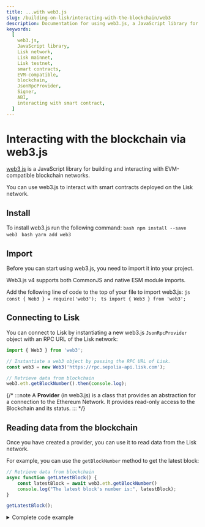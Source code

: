 ```yaml
---
title: ...with web3.js
slug: /building-on-lisk/interacting-with-the-blockchain/web3
description: Documentation for using web3.js, a JavaScript library for EVM-compatible blockchain interactions. This page covers installation, setup, connecting to the Lisk network, reading and writing blockchain data, and interacting with smart contracts.
keywords:
  [
    web3.js,
    JavaScript library,
    Lisk network,
    Lisk mainnet,
    Lisk testnet,
    smart contracts,
    EVM-compatible,
    blockchain,
    JsonRpcProvider,
    Signer,
    ABI,
    interacting with smart contract,
  ]
---
```



# Interacting with the blockchain via web3.js

[web3.js](https://web3js.org/) is a JavaScript library for building and interacting with EVM-compatible blockchain networks.

You can use web3.js to interact with smart contracts deployed on the Lisk network.


## Install

To install web3.js run the following command:
<Tabs>
  <TabItem value="npm" label="NPM" default>
    ```bash
    npm install --save web3
    ```
  </TabItem>
  <TabItem value="yarn" label="Yarn">
    ```bash
    yarn add web3
    ```
  </TabItem>
</Tabs>

## Import

Before you can start using web3.js, you need to import it into your project.

Web3.js v4 supports both CommonJS and native ESM module imports.

Add the following line of code to the top of your file to import web3.js:
<Tabs>
  <TabItem value="cjs" label="CommonJS" default>
    ```js
    const { Web3 } = require('web3');
    ```
  </TabItem>
  <TabItem value="esm" label="ESM Module">
    ```ts
    import { Web3 } from 'web3';
    ```
  </TabItem>
</Tabs>

## Connecting to Lisk

You can connect to Lisk by instantiating a new web3.js `JsonRpcProvider` object with an RPC URL of the Lisk network:

```javascript
import { Web3 } from 'web3';

// Instantiate a web3 object by passing the RPC URL of Lisk.
const web3 = new Web3('https://rpc.sepolia-api.lisk.com');

// Retrieve data from blockchain
web3.eth.getBlockNumber().then(console.log);
```

{/* :::note
A **Provider** (in web3.js) is a class that provides an abstraction for a connection to the Ethereum Network. It provides read-only access to the Blockchain and its status.
::: */}

## Reading data from the blockchain

Once you have created a provider, you can use it to read data from the Lisk network.

For example, you can use the `getBlockNumber` method to get the latest block:

```javascript
// Retrieve data from blockchain
async function getLatestBlock() {
    const latestBlock = await web3.eth.getBlockNumber()
    console.log("The latest block's number is:", latestBlock);
}

getLatestBlock();
```

<details>
<summary>Complete code example</summary>
```javascript
import { Web3 } from 'web3';

// Instantiate a web3 object by passing the RPC URL of Lisk.
const web3 = new Web3('https://rpc.sepolia-api.lisk.com');

// Retrieve data from blockchain
async function getLatestBlock() {
    const latestBlock = await web3.eth.getBlockNumber()
    console.log("The latest block's number is:", latestBlock);
}

getLatestBlock();
```
</details>

:::tip 
Web3 provides a wide range of [Web3Eth methods](https://docs.web3js.org/guides/web3_eth/methods/) that can be used to interact with the blockchain.
:::
## Writing data to the blockchain

In order to write data to the Lisk network, you need to create a [`Wallet`](https://docs.web3js.org/guides/wallet/).

:::note
A Web3.js `Wallet` is your main entry point if you want to use a private key directly to do any blockchain operations (transactions), also called Signer in other libraries.
:::

You can create a `Wallet` by instantiating a new web3.js `Wallet` object, and add private key(s) into it.
Such private keys can later be used to send transaction on the blockchain.

```javascript
// Add an account to a wallet
const privateKey = '0x<SENDER_PRIVATE_KEY>';
const account = web3.eth.accounts.wallet.add(privateKey);

// Create transaction object to send '.0001' eth to '0x.....' address from the account[0]
const tx =
{
    from: account[0].address,
    to: '<RECIPIENT_ADDRESS>',
    value: web3.utils.toWei('.0001', 'ether')
};
// The 'from' address must match the one previously added with 'wallet.add'

// Send the transaction
const txReceipt = await web3.eth.sendTransaction(tx);

console.log('Tx hash:', txReceipt.transactionHash)
```

:::info
`PRIVATE_KEY` is the private key of the account that is to be sign and send a transaction using web3.js.
:::

The receiving account's balance will increment by `0.0001` ETH once the transaction execution is successful.

<details>
<summary>Complete code example</summary>
```js
import { Web3 } from 'web3';

// Instantiate a web3 object by passing the RPC URL of Lisk.
const web3 = new Web3('https://rpc.sepolia-api.lisk.com');

// Add an account to a wallet
const privateKey = '0x<SENDER_PRIVATE_KEY>';
const account = web3.eth.accounts.wallet.add(privateKey);

// Create transaction object to send '.0001' eth to '0x.....' address from the account[0]
const tx =
{
    from: account[0].address,
    to: '<RECIPIENT_ADDRESS>',
    value: web3.utils.toWei('.0001', 'ether')
};
// The 'from' address must match the one previously added with 'wallet.add'

// Send the transaction
const txReceipt = await web3.eth.sendTransaction(tx);

console.log('Tx hash:', txReceipt.transactionHash)
```
</details>

## Interacting with smart contracts

You can use web3.js to interact with a smart contract on Lisk by instantiating a `Contract` object using the ABI and address of a deployed contract:

:::tip
The ABI of a contract can be found on the respective contract page in [BlockScout](https://sepolia-blockscout.lisk.com/).

For example, you can use the ABI for the [Hello contract](https://sepolia-blockscout.lisk.com/address/0xb18eb752813c2fbedfdf2be6e5e842a85a3b8539?tab=contact_code). Just scroll down to `Contract ABI` and copy the deployed contract's ABI.
:::

```javascript title="Reading from contracts"
// Replace the contractAddress' value with the desired contract.
const contractAddress = "CONTRACT_ADDRESS"
// read-only
const contract = new ethers.Contract(contractAddress, abi, provider);
const abi = [
… // ABI of deployed contract
];

async function getHello() {
    const value = await contract.message("0x3C46A11471f285E36EE8d089473ce98269D1b081");
    console.log(value.toString());
}

getHello();
```

:::info
`CONTRACT_ADDRESS` is the address of the deployed contract.
:::

:::note
A **Contract** (in web3.js) is an abstraction that represents a connection to a specific contract on the Lisk Network, so that applications can use it like a normal JavaScript object.
:::

For reading and writing contracts, provide a `Signer` object instead of a `Provider` object:

```javascript title="Writing to contracts"
// read & write 
const contract = new ethers.Contract(contractAddress, abi, signer);
```

Once you have created a `Contract` object, you can use it to call desired methods on the smart contract:

```javascript
async function createHello(message) {
  const tx = await contract.createHello(message);
  return tx.hash;
}

//createHello("Hello Lisk!");
```

:::tip
For an overview of existing public functions for the contract, please check the [Read Contract](https://sepolia-blockscout.lisk.com/address/0xb18eb752813c2fbedfdf2be6e5e842a85a3b8539?tab=read_contract) and [Write Contract](https://sepolia-blockscout.lisk.com/address/0xb18eb752813c2fbedfdf2be6e5e842a85a3b8539?tab=write_contract) tabs for the specific contract.
:::

<details>
<summary>Complete code example</summary>
```javascript
const ethers = require('ethers');

const url = 'https://rpc.sepolia-api.lisk.com';
const provider = new web3.jsonRpcProvider(url);
const privateKey = 'PRIVATE_KEY';
const signer = new ethers.Wallet(privateKey, provider);
const contractAddress = "0xb18eb752813c2fbedfdf2be6e5e842a85a3b8539"
// Read & Write
const contract = new ethers.Contract(contractAddress, abi, signer);
// Read-only
//const contract = new ethers.Contract(contractAddress, abi, provider);
const abi = [
    {
        "inputs": [],
        "stateMutability": "nonpayable",
        "type": "constructor"
    },
    {
        "anonymous": false,
        "inputs": [
            {
                "indexed": true,
                "internalType": "address",
                "name": "sender",
                "type": "address"
            },
            {
                "indexed": false,
                "internalType": "string",
                "name": "message",
                "type": "string"
            }
        ],
        "name": "NewHello",
        "type": "event"
    },
    {
        "inputs": [
            {
                "internalType": "uint256",
                "name": "",
                "type": "uint256"
            }
        ],
        "name": "blacklist",
        "outputs": [
            {
                "internalType": "string",
                "name": "",
                "type": "string"
            }
        ],
        "stateMutability": "view",
        "type": "function"
    },
    {
        "inputs": [],
        "name": "counter",
        "outputs": [
            {
                "internalType": "uint32",
                "name": "",
                "type": "uint32"
            }
        ],
        "stateMutability": "view",
        "type": "function"
    },
    {
        "inputs": [
            {
                "internalType": "string",
                "name": "_message",
                "type": "string"
            }
        ],
        "name": "createHello",
        "outputs": [],
        "stateMutability": "nonpayable",
        "type": "function"
    },
    {
        "inputs": [],
        "name": "maxLength",
        "outputs": [
            {
                "internalType": "uint32",
                "name": "",
                "type": "uint32"
            }
        ],
        "stateMutability": "view",
        "type": "function"
    },
    {
        "inputs": [
            {
                "internalType": "address",
                "name": "",
                "type": "address"
            }
        ],
        "name": "message",
        "outputs": [
            {
                "internalType": "string",
                "name": "",
                "type": "string"
            }
        ],
        "stateMutability": "view",
        "type": "function"
    },
    {
        "inputs": [],
        "name": "minLength",
        "outputs": [
            {
                "internalType": "uint32",
                "name": "",
                "type": "uint32"
            }
        ],
        "stateMutability": "view",
        "type": "function"
    },
    {
        "inputs": [],
        "name": "owner",
        "outputs": [
            {
                "internalType": "address",
                "name": "",
                "type": "address"
            }
        ],
        "stateMutability": "view",
        "type": "function"
    },
    {
        "inputs": [
            {
                "internalType": "string[]",
                "name": "_newBlackList",
                "type": "string[]"
            }
        ],
        "name": "setBlacklist",
        "outputs": [],
        "stateMutability": "nonpayable",
        "type": "function"
    },
    {
        "inputs": [
            {
                "internalType": "uint32",
                "name": "_newMin",
                "type": "uint32"
            },
            {
                "internalType": "uint32",
                "name": "_newMax",
                "type": "uint32"
            }
        ],
        "name": "setMinMaxMessageLength",
        "outputs": [],
        "stateMutability": "nonpayable",
        "type": "function"
    }
]

async function createHello(message) {
    const tx = await contract.createHello(message);
    return tx.hash;
}

//createHello("Hello Lisk!");

async function getHello() {
    const value = await contract.message("0x3C46A11471f285E36EE8d089473ce98269D1b081");
    console.log(value.toString());
}

getHello();
```
</details>